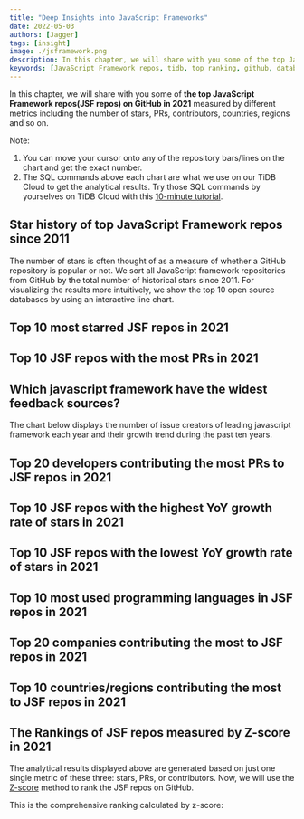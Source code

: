 ```yaml
---
title: "Deep Insights into JavaScript Frameworks"
date: 2022-05-03
authors: [Jagger]
tags: [insight]
image: ./jsframework.png
description: In this chapter, we will share with you some of the top JavaScript Framework repos(JSF repos) on GitHub in 2021 measured by different metrics including the number of stars, PRs, contributors, countries, regions and so on. 
keywords: [JavaScript Framework repos, tidb, top ranking, github, database, github archive, gitHub metrics]
---
```



In this chapter, we will share with you some of **the top JavaScript Framework repos(JSF repos) on GitHub in 2021** measured by different metrics including the number of stars, PRs, contributors, countries, regions and so on. 

Note: 
1. You can move your cursor onto any of the repository bars/lines on the chart and get the exact number. 
2. The SQL commands above each chart are what we use on our TiDB Cloud to get the analytical results. Try those SQL commands by yourselves on TiDB Cloud with this [10-minute tutorial](/blog/try-it-yourself/).


## Star history of top JavaScript Framework repos since 2011

The number of stars is often thought of as a measure of whether a GitHub repository is popular or not. We sort all JavaScript framework repositories from GitHub by the total number of historical stars since 2011. For visualizing the results more intuitively, we show the top 10 open source databases by using an interactive line chart.

<CommonChart
    chart='dynamic-stars'
    category='archive/2021/repo-racing-by-stars'
    formatSql={false}
    field='js_framework'
/>

<!--truncate-->

## Top 10 most starred JSF repos in 2021

<CommonChart
    chart='barchart'
    category='archive/2021/repo-ranking-by-stars-growth'
    formatSql={false}
    categoryIndex='repo_name'
    valueIndex='stars'
    seriesName='Stars'
    field='js_framework'
    n={10}
/>

## Top 10 JSF repos with the most PRs in 2021

<CommonChart
    chart='barchart'
    category='archive/2021/repo-ranking-by-prs'
    formatSql={false}
    categoryIndex='repo_name'
    valueIndex='prs'
    seriesName='PRs'
    field='js_framework'
    n={10}
/>

## Which javascript framework have the widest feedback sources?

The chart below displays the number of issue creators of leading javascript framework each year and their growth trend during the past ten years.

<CommonChart
    chart='barchart'
    category='archive/2021/repo-ranking-by-issue-creators'
    formatSql={false}
    categoryIndex='repo_name'
    valueIndex='issue_creators'
    seriesName='Issue Creators'
    categoryType={false}
    field='js_framework'
    n={10}
/>

## Top 20 developers contributing the most PRs to JSF repos in 2021

<CommonChart
    chart='barchart'
    category='archive/2021/repo-pr-creator-ranking-by-prs'
    formatSql={false}
    categoryIndex='actor_login'
    valueIndex='prs'
    categoryType='owner'
    seriesName='PRs'
    field='js_framework'
    n={20}
/>

## Top 10 JSF repos with the highest YoY growth rate of stars in 2021

<CommonChart
  chart='yoychart'
  category='archive/2021/repo-ranking-by-yoy-stars-growth'
  formatSql={false}
  field='js_framework'
/>

## Top 10 JSF repos with the lowest YoY growth rate of stars in 2021

<CommonChart
    chart='yoychart'
    category='archive/2021/repo-ranking-by-yoy-stars-growth-least'
    formatSql={false}
    field='js_framework'
/>

## Top 10 most used programming languages in JSF repos in 2021

<CommonChart
    chart='barchart'
    category='archive/2021/language-ranking-by-prs'
    formatSql={false}
    categoryIndex='language'
    valueIndex='prs'
    categoryType='lang'
    seriesName='PRs'
    field='js_framework'
/>

## Top 20 companies contributing the most to JSF repos in 2021

<CommonChart
    chart='barchart'
    category='archive/2021/company-ranking-by-contributions'
    formatSql={false}
    categoryIndex='company'
    valueIndex='contributions'
    seriesName='Contributions'
    categoryType={false}
    field='js_framework'
    n={20}
/>

## Top 10 countries/regions contributing the most to JSF repos in 2021

<CommonChart
    chart='worldmapchart'
    category='archive/2021/country-ranking-by-contributions'
    formatSql={false}
    categoryIndex='country_code'
    valueIndex='contributions'
    seriesName='Contributions'
    field='js_framework'
    n={10}
/>

## The Rankings of JSF repos measured by Z-score in 2021

The analytical results displayed above are generated based on just one single metric of these three: stars, PRs, or contributors. Now, we will use the [Z-score](https://en.wikipedia.org/wiki/Standard_score) method to rank the JSF repos on GitHub.

This is the comprehensive ranking calculated by z-score:

<CommonChart
    chart='zscorechart'
    category='archive/2021/repo-ranking-by-z-score'
    formatSql={false}
    field='js_framework'
    n={50}
/>
